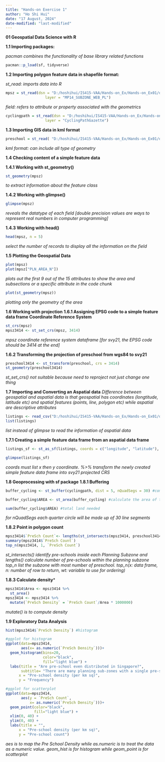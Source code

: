 ```yaml
---
title: "Hands-on Exercise 1"
author: "Ho Shi Hui"
date: "17 August, 2024"
date-modified: "last-modified"
---
```


**01 Geospatial Data Science with R**

**1.1 Importing packages:**

*pacman combines the functionality of base library related functions*

```r
pacman::p_load(sf, tidyverse)
```

**1.2 Importing polygon feature data in shapefile format:**

*st_read: imports data into R*

```r
mpsz = st_read(dsn = "D:/hoshihui/IS415-VAA/Hands-on_Ex/Hands-on_Ex01/data/geospatial", 
                  layer = "MP14_SUBZONE_WEB_PL")
```

*field: refers to attribute or property associated with the geometrics*

```r
cyclingpath = st_read(dsn = "D:/hoshihui/IS415-VAA/Hands-on_Ex/Hands-on_Ex01/data/geospatial", 
                  layer = "CyclingPathGazette")
```

**1.3 Importing GIS data in kml format**

```r
preschool = st_read( "D:/hoshihui/IS415-VAA/Hands-on_Ex/Hands-on_Ex01/data/geospatial")
```

*kml format: can include all type of geometry*

**1.4 Checking content of a simple feature data**

**1.4.1  Working with st_geometry()**
```r
st_geometry(mpsz)
```
*to extract information about the feature class*

**1.4.2 Working with glimpse()**
```r
glimpse(mpsz)
```
*reveals the datatype of each field [double precision values are ways to represent real numbers in computer programming]*

**1.4.3 Working with head()**
```r
head(mpsz, n = 5)
```
*select the number of records to display all the information on the field*

**1.5 Plotting the Geospatial Data**
```r
plot(mpsz)
plot(mpsz["PLN_AREA_N"])
```
*plots out the first 9 out of the 15 attributes to show the area and subsections or a specific attribute in the code chunk*

```r
plot(st_geometry(mpsz))
```
*plotting only the geometry of the area*

**1.6 Working with projection**
**1.6.1 Assigning EPSG code to a simple feature data frame Coordinate Reference System**
```r
st_crs(mpsz)
mpsz3414 <- st_set_crs(mpsz, 3414)
```
*mpsz coordinate reference system dataframe [for svy21, the EPSG code should be 3414 at the end]*

**1.6.2 Transforming the projection of preschool from wgs84 to svy21**
```r
preschool3414 <- st_transform(preschool, crs = 3414)
st_geometry(preschool3414)
```
*st_set_crs() not suitable because need to reproject not just change one thing*

**1.7 Importing and Converting an Aspatial data**
*Difference between geospatial and aspatial data is that geospatial has coordinates (longtitude, latitude etc) and spatial features (points, line, polygon etc) while aspatial are descriptive attributes*
```r
listings <- read_csv("D:/hoshihui/IS415-VAA/Hands-on_Ex/Hands-on_Ex01/data/aspatial/listings.csv")
list(listings)
```
*list instead of glimpse to read the information of aspatial data*

**1.7.1 Creating a simple feature data frame from an aspatial data frame**
```r
listings_sf <- st_as_sf(listings, coords = c("longitude", "latitude"), crs=4326) %>% st_transform(crs=3414)

glimpse(listings_sf)
```
*coords must list x then y coordinate. %>% transform the newly created simple feature data frame into svy21 projected CRS*

**1.8 Geoprocessing with sf package**
**1.8.1 Buffering**
```r
buffer_cycling <- st_buffer(cyclingpath, dist = 5, nQuadSegs = 30) #compute the 5-meter buffers

buffer_cycling$AREA <- st_area(buffer_cycling) #calculate the area of the buffers

sum(buffer_cycling$AREA) #total land needed
```
*for nQuadSegs each quarter circle will be made up of 30 line segments*

**1.8.2 Point in polygon count**
```r
mpsz3414$`PreSch Count`<- lengths(st_intersects(mpsz3414, preschool3414))
summary(mpsz3414$`PreSch Count`)
top_n(mpsz3414, 1, `PreSch Count`)
```
*st_intersects() identify pre-schools inside each Planning Subzone and lengths() calculate number of pre-schools within the planning subzone*
*top_n list the subzone with most number of preschool. top_n(x: data frame, n: number of row to return, wt: variable to use for ordering)*

**1.8.3 Calculate density***
```r
mpsz3414$Area <- mpsz3414 %>%
  st_area()
mpsz3414 <- mpsz3414 %>%
  mutate(`PreSch Density` = `PreSch Count`/Area * 1000000)
```
*mutate() is to compute density*

**1.9 Exploratory Data Analysis**
```r
hist(mpsz3414$`PreSch Density`) #histogram

#ggplot for histogram
ggplot(data=mpsz3414, 
       aes(x= as.numeric(`PreSch Density`)))+
  geom_histogram(bins=20, 
                 color="black", 
                 fill="light blue") +
  labs(title = "Are pre-school even distributed in Singapore?",
       subtitle= "There are many planning sub-zones with a single pre-school, on the other hand, \nthere are two planning sub-zones with at least 20 pre-schools",
      x = "Pre-school density (per km sq)",
      y = "Frequency")

#ggplot for scatterplot
ggplot(data=mpsz3414, 
       aes(y = `PreSch Count`, 
           x= as.numeric(`PreSch Density`)))+
  geom_point(color="black", 
             fill="light blue") +
  xlim(0, 40) +
  ylim(0, 40) +
  labs(title = "",
      x = "Pre-school density (per km sq)",
      y = "Pre-school count")
```
*aes is to map the Pre School Density while as.numeric is to treat the data as a numeric value. geom_hist is for histogram while geom_point is for scatterplot*
